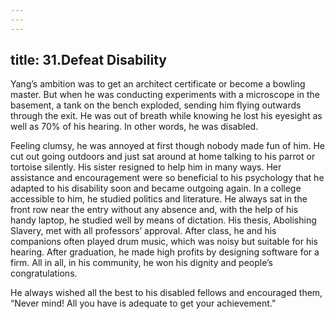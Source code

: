 ```yaml
---
---
---
```

title: 31.Defeat Disability
---





Yang’s ambition was to get an architect certificate or become a bowling master. But when he was conducting experiments with a microscope in the basement, a tank on the bench exploded, sending him flying outwards through the exit. He was out of breath while knowing he lost his eyesight as well as 70% of his hearing. In other words, he was disabled. 

Feeling clumsy, he was annoyed at first though nobody made fun of him. He cut out going outdoors and just sat around at home talking to his parrot or tortoise silently. His sister resigned to help him in many ways. Her assistance and encouragement were so beneficial to his psychology that he adapted to his disability soon and became outgoing again. In a college accessible to him, he studied politics and literature. He always sat in the front row near the entry without any absence and, with the help of his handy laptop, he studied well by means of dictation. His thesis, Abolishing Slavery, met with all professors’ approval. After class, he and his companions often played drum music, which was noisy but suitable for his hearing. After graduation, he made high profits by designing software for a firm. All in all, in his community, he won his dignity and people’s congratulations.

He always wished all the best to his disabled fellows and encouraged them, “Never mind! All you have is adequate to get your achievement.” 